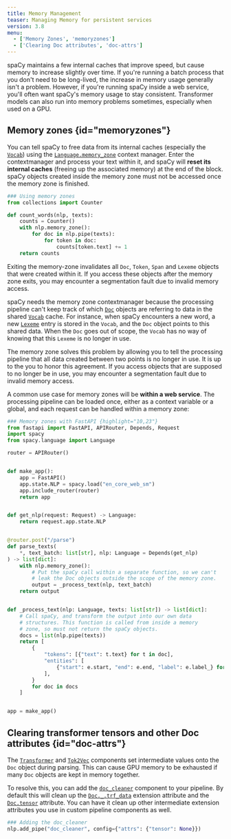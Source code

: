 ```yaml
---
title: Memory Management
teaser: Managing Memory for persistent services
version: 3.8
menu:
  - ['Memory Zones', 'memoryzones']
  - ['Clearing Doc attributes', 'doc-attrs']
---
```


spaCy maintains a few internal caches that improve speed,
but cause memory to increase slightly over time. If you're
running a batch process that you don't need to be long-lived,
the increase in memory usage generally isn't a problem.
However, if you're running spaCy inside a web service, you'll
often want spaCy's memory usage to stay consistent. Transformer
models can also run into memory problems sometimes, especially when
used on a GPU.

## Memory zones {id="memoryzones"}

You can tell spaCy to free data from its internal caches (especially the
[`Vocab`](/api/vocab)) using the [`Language.memory_zone`](/api/language#memory_zone) context manager. Enter
the contextmanager and process your text within it, and spaCy will
**reset its internal caches** (freeing up the associated memory) at the
end of the block. spaCy objects created inside the memory zone must
not be accessed once the memory zone is finished.

```python
### Using memory zones
from collections import Counter

def count_words(nlp, texts):
    counts = Counter()
    with nlp.memory_zone():
        for doc in nlp.pipe(texts):
            for token in doc:
                counts[token.text] += 1
    return counts
```

<Infobox title="Important note" variant="warning">

Exiting the memory-zone invalidates all `Doc`, `Token`, `Span` and `Lexeme`
objects that were created within it. If you access these objects
after the memory zone exits, you may encounter a segmentation fault
due to invalid memory access.

</Infobox>

spaCy needs the memory zone contextmanager because the processing pipeline
can't keep track of which [`Doc`](/api/doc) objects are referring to data in the shared
[`Vocab`](/api/vocab) cache. For instance, when spaCy encounters a new word, a new [`Lexeme`](/api/lexeme)
entry is stored in the `Vocab`, and the `Doc` object points to this shared
data. When the `Doc` goes out of scope, the `Vocab` has no way of knowing that
this `Lexeme` is no longer in use.

The memory zone solves this problem by
allowing you to tell the processing pipeline that all data created
between two points is no longer in use. It is up to the you to honor
this agreement. If you access objects that are supposed to no longer be in
use, you may encounter a segmentation fault due to invalid memory access.

A common use case for memory zones will be **within a web service**. The processing
pipeline can be loaded once, either as a context variable or a global, and each
request can be handled within a memory zone:

```python
### Memory zones with FastAPI {highlight="10,23"}
from fastapi import FastAPI, APIRouter, Depends, Request
import spacy
from spacy.language import Language

router = APIRouter()


def make_app():
    app = FastAPI()
    app.state.NLP = spacy.load("en_core_web_sm")
    app.include_router(router)
    return app


def get_nlp(request: Request) -> Language:
    return request.app.state.NLP


@router.post("/parse")
def parse_texts(
    *, text_batch: list[str], nlp: Language = Depends(get_nlp)
) -> list[dict]:
    with nlp.memory_zone():
        # Put the spaCy call within a separate function, so we can't
        # leak the Doc objects outside the scope of the memory zone.
        output = _process_text(nlp, text_batch)
    return output


def _process_text(nlp: Language, texts: list[str]) -> list[dict]:
    # Call spaCy, and transform the output into our own data
    # structures. This function is called from inside a memory
    # zone, so must not return the spaCy objects.
    docs = list(nlp.pipe(texts))
    return [
        {
            "tokens": [{"text": t.text} for t in doc],
            "entities": [
                {"start": e.start, "end": e.end, "label": e.label_} for e in doc.ents
            ],
        }
        for doc in docs
    ]


app = make_app()
```

## Clearing transformer tensors and other Doc attributes {id="doc-attrs"}

The [`Transformer`](/api/transformer) and [`Tok2Vec`](/api/tok2vec) components set intermediate values onto the `Doc`
object during parsing. This can cause GPU memory to be exhausted if many `Doc`
objects are kept in memory together.

To resolve this, you can add the [`doc_cleaner`](/api/pipeline-functions#doc_cleaner) component to your pipeline. By default
this will clean up the [`Doc._.trf_data`](/api/transformer#custom_attributes) extension attribute and the [`Doc.tensor`](/api/doc#attributes) attribute.
You can have it clean up other intermediate extension attributes you use in custom
pipeline components as well.

```python
### Adding the doc_cleaner
nlp.add_pipe("doc_cleaner", config={"attrs": {"tensor": None}})
```
